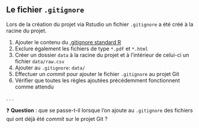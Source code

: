 :::{.callout-tip collapse="true" icon=false}
## Le fichier `.gitignore`

::: {.incremental}
Lors de la création du projet via Rstudio un fichier `.gitignore` a été créé à la racine du projet.

1. Ajouter le contenu du [.gitignore standard R](https://github.com/github/gitignore/blob/main/R.gitignore)
2. Exclure également les fichiers de type `*.pdf` et `*.html`
3. Créer un dossier `data` à la racine du projet et à l'intérieur de celui-ci un fichier `data/raw.csv` 
4. Ajouter au `.gitignore`: `data/`
5. Effectuer un *commit* pour ajouter le fichier `.gitignore` au projet Git
6. Vérifier que toutes les règles ajoutées précédemment fonctionnent comme attendu
:::

:::

. . .

❓ **Question** : que se passe-t-il lorsque l'on ajoute au `.gitignore` des fichiers qui ont déjà été *commit* sur le projet Git ?
